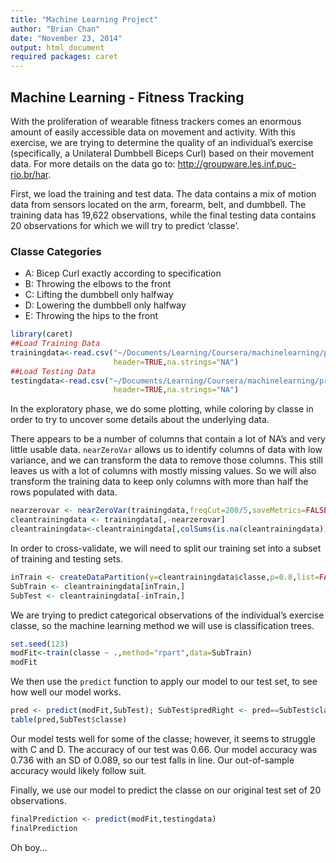```yaml
---
title: "Machine Learning Project"
author: "Brian Chan"
date: "November 23, 2014"
output: html_document
required packages: caret
---
```


## Machine Learning - Fitness Tracking

With the proliferation of wearable fitness trackers comes an enormous amount of easily accessible data on movement and activity. With this exercise, we are trying to determine the quality of an individual's exercise (specifically, a Unilateral Dumbbell Biceps Curl) based on their movement data. For more details on the data go to: <http://groupware.les.inf.puc-rio.br/har>.

First, we load the training and test data. The data contains a mix of motion data from sensors located on the arm, forearm, belt, and dumbbell. The training data has 19,622 observations, while the final testing data contains 20 observations for which we will try to predict 'classe'.

### Classe Categories
* A: Bicep Curl exactly according to specification
* B: Throwing the elbows to the front
* C: Lifting the dumbbell only halfway
* D: Lowering the dumbbell only halfway
* E: Throwing the hips to the front

```r
library(caret)
##Load Training Data
trainingdata<-read.csv("~/Documents/Learning/Coursera/machinelearning/predictionproject/pml-training.csv", 
                       header=TRUE,na.strings="NA")
##Load Testing Data
testingdata<-read.csv("~/Documents/Learning/Coursera/machinelearning/predictionproject/pml-testing.csv", 
                       header=TRUE,na.strings="NA")
```

In the exploratory phase, we do some plotting, while coloring by classe in order to try to uncover some details about the underlying data. 

There appears to be a number of columns that contain a lot of NA's and very little usable data. `nearZeroVar` allows us to identify columns of data with low variance, and we can transform the data to remove those columns. This still leaves us with a lot of columns with mostly missing values. So we will also transform the training data to keep only columns with more than half the rows populated with data. 

```r
nearzerovar <- nearZeroVar(trainingdata,freqCut=200/5,saveMetrics=FALSE)
cleantrainingdata <- trainingdata[,-nearzerovar]
cleantrainingdata<-cleantrainingdata[,colSums(is.na(cleantrainingdata)) < .5*nrow(cleantrainingdata)]
```

In order to cross-validate, we will need to split our training set into a subset of training and testing sets.

```r
inTrain <- createDataPartition(y=cleantrainingdata$classe,p=0.8,list=FALSE)
SubTrain <- cleantrainingdata[inTrain,]
SubTest <- cleantrainingdata[-inTrain,]
```

We are trying to predict categorical observations of the individual's exercise classe, so the machine learning method we will use is classification trees.

```r
set.seed(123)
modFit<-train(classe ~ .,method="rpart",data=SubTrain)
modFit
```

We then use the `predict` function to apply our model to our test set, to see how well our model works.

```r
pred <- predict(modFit,SubTest); SubTest$predRight <- pred==SubTest$classe
table(pred,SubTest$classe)
```

Our model tests well for some of the classe; however, it seems to struggle with C and D. The accuracy of our test was 0.66. Our model accuracy was 0.736 with an SD of 0.089, so our test falls in line. Our out-of-sample accuracy would likely follow suit.

Finally, we use our model to predict the classe on our original test set of 20 observations.

```r
finalPrediction <- predict(modFit,testingdata)
finalPrediction
```

Oh boy...
